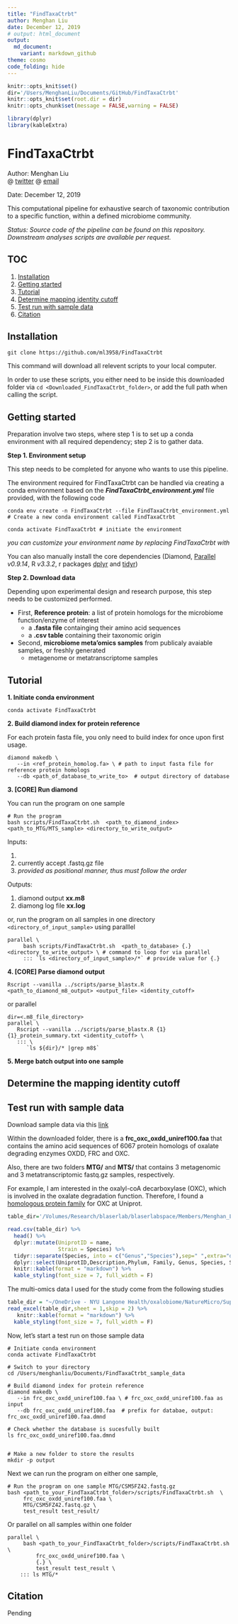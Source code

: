 ```yaml
---
title: "FindTaxaCtrbt"
author: Menghan Liu
date: December 12, 2019
# output: html_document
output:
  md_document:
    variant: markdown_github
theme: cosmo
code_folding: hide
---
```



```r
knitr::opts_knit$set()
dir='/Users/MenghanLiu/Documents/GitHub/FindTaxaCtrbt'
knitr::opts_knit$set(root.dir = dir)
knitr::opts_chunk$set(message = FALSE,warning = FALSE)
```

```r
library(dplyr)
library(kableExtra)
```

# FindTaxaCtrbt

Author: 
Menghan Liu  
@ [twitter](https://twitter.com/menghan_liu) @ [email](menghan.liu@nyumc.org)
         

Date: December 12, 2019

This computational pipeline for exhaustive search of taxonomic contribution to a specific function, within a defined microbiome community.

*Status: Source code of the pipeline can be found on this repository. Downstream analyses scripts are available per request.*


## TOC 

1. [Installation](#installation)
2. [Getting started](#Getting-started)
3. [Tutorial](#tutorial)
4. [Determine mapping identity cutoff](#determine-the-mapping-identity-cutoff) 
5. [Test run with sample data](#Test-run-with-sample-data)
6. [Citation](#citation)


## Installation 

```
git clone https://github.com/ml3958/FindTaxaCtrbt
```
This command will download all relevent scripts to your local computer. 

In order to use these scripts, you either need to be inside this downloaded folder via `cd <Downloaded_FindTaxaCtrbt_folder>`, or add the full path when calling the script.

## Getting started  


Preparation involve two steps, where step 1 is to set up a conda environment with all required dependency; step 2 is to gather data.


**Step 1. Environment setup**

This step needs to be completed for anyone who wants to use this pipeline. 

The environment required for FindTaxaCtrbt can be handled via creating a conda environment based on the ***FindTaxaCtrbt_environment.yml*** file provided, with the following code

```
conda env create -n FindTaxaCtrbt --file FindTaxaCtrbt_environment.yml # Create a new conda environment called FindTaxaCtrbt

conda activate FindTaxaCtrbt # initiate the environment
```

*you can customize your environment name by replacing FindTaxaCtrbt with <name_of_your_choice>*


You can also manually install the core dependencies (Diamond, [Parallel](https://www.gnu.org/software/parallel/parallel_tutorial.html) *v0.9.14*, R *v3.3.2*, r packages [dplyr](https://cran.r-project.org/web/packages/dplyr/index.html) and [tidyr](https://cran.r-project.org/web/packages/tidyr/index.html))
   
   
**Step 2. Download data**

Depending upon experimental design and research purpose, this step needs to be customized performed. 

* First, **Reference protein**: a list of protein homologs for the microbiome function/enzyme of interest
   - a **.fasta file** containging their amino acid sequences
   - a **.csv table** containing their taxonomic origin 
  
* Second, **microbiome meta'omics samples** from publicaly avaiable samples, or freshly generated
   - metagenome or metatranscriptome samples
   


## Tutorial

**1. Initiate conda environment**
```
conda activate FindTaxaCtrbt 
```


**2. Build diamond index for protein reference**

For each protein fasta file, you only need to build index for once upon first usage. 

```
diamond makedb \
   --in <ref_protein_homolog.fa> \ # path to input fasta file for reference protein homologs
   --db <path_of_database_to_write_to>  # output directory of database
```   


**3. [CORE] Run diamond**

You can run the program on one sample  
```
# Run the program
bash scripts/FindTaxaCtrbt.sh  <path_to_diamond_index> <path_to_MTG/MTS_sample> <directory_to_write_output>
```

Inputs: 

1. <path_to_diamond_index>
2. <path_to_MTG/MTS_sample> currently accept .fastq.gz file
3. <directory_to_write_output> 
*provided as positional manner, thus must follow the order*

Outputs:

1. diamond output **xx.m8**
2. diamong log file **xx.log**


or, run the program on all samples in one directory `<directory_of_input_sample>` using paralllel

```
parallel \ 
     bash scripts/FindTaxaCtrbt.sh  <path_to_database> {.} <directory_to_write_output> \ # command to loop for via parallel 
     ::: `ls <directory_of_input_sample>/*` # provide value for {.}
```


**4. [CORE] Parse diamond output**

```
Rscript --vanilla ../scripts/parse_blastx.R <path_to_diamond_m8_output> <output_file> <identity_cutoff>
```

or parallel 

```
dir=<.m8_file_directory>
parallel \
   Rscript --vanilla ../scripts/parse_blastx.R {1} {1}_protein_summary.txt <identity_cutoff> \
   ::: \
      `ls ${dir}/* |grep m8$`
```

**5. Merge batch output into one sample**


## Determine the mapping identity cutoff

## Test run with sample data 

Download sample data via this [link](https://drive.google.com/drive/u/1/folders/1zh-nD4X3bhZAx9XbdMjOeJCp-jZc4XL6)

Within the downloaded folder, there is a **frc_oxc_oxdd_uniref100.faa** that contains the amino acid sequences of 6067 protein homologs of oxalate degrading enzymes OXDD, FRC and OXC. 

Also, there are two folders **MTG/** and **MTS/** that contains 3 metagenomic and 3 metatranscriptomic fastq.gz samples, respectively.

For example, I am interested in the oxalyl-coA decarboxylase (OXC), which is involved in the oxalate degradation function.
Therefore, I found a [homologous protein family](http://www.ebi.ac.uk/interpro/entry/InterPro/IPR017660/) for OXC at Uniprot.

```r
table_dir='/Volumes/Research/blaserlab/blaserlabspace/Members/Menghan_Liu/ODE/human_metagenomics/0_data/ODE_tnaA_info.csv'

read.csv(table_dir) %>%
  head() %>%
  dplyr::mutate(UniprotID = name,
                Strain = Species) %>%
  tidyr::separate(Species, into = c("Genus","Species"),sep=" ",extra="drop") %>%
  dplyr::select(UniprotID,Description,Phylum, Family, Genus, Species, Strain) %>%
  knitr::kable(format = "markdown") %>%
  kable_styling(font_size = 7, full_width = F)
```

The multi-omics data I used for the study come from the following studies
```r
table_dir = "~/OneDrive - NYU Langone Health/oxalobiome/NatureMicro/Suppl table.xlsx"
read_excel(table_dir,sheet = 1,skip = 2) %>%
   knitr::kable(format = "markdown") %>%
  kable_styling(font_size = 7, full_width = F)
```

Now, let's start a test run on those sample data

```
# Initiate conda environment
conda activate FindTaxaCtrbt 

# Switch to your directory
cd /Users/menghanliu/Documents/FindTaxaCtrbt_sample_data

# Build diamond index for protein reference 
diamond makedb \
   --in frc_oxc_oxdd_uniref100.faa \ # frc_oxc_oxdd_uniref100.faa as input
   --db frc_oxc_oxdd_uniref100.faa  # prefix for databae, output: frc_oxc_oxdd_uniref100.faa.dmnd
   
# Check whether the database is sucesfully built 
ls frc_oxc_oxdd_uniref100.faa.dmnd


# Make a new folder to store the results 
mkdir -p output

```

Next we can run the program on either one sample, 
```
# Run the program on one sample MTG/CSM5FZ42.fastq.gz
bash <path_to_your_FindTaxaCtrbt_folder>/scripts/FindTaxaCtrbt.sh  \
     frc_oxc_oxdd_uniref100.faa \
     MTG/CSM5FZ42.fastq.gz \
     test_result test_result/
```     


Or parallel on all samples within one folder


```
parallel \
     bash <path_to_your_FindTaxaCtrbt_folder>/scripts/FindTaxaCtrbt.sh  \
         frc_oxc_oxdd_uniref100.faa \
         {.} \
         test_result test_result \
    ::: ls MTG/*
```


## Citation 

Pending





